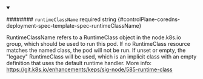 
<details className="config-field" data-expandable="false" open>
<summary>

######## `runtimeClassName` <span className="config-field-required" data-required="false">required</span> <span className="config-field-type">string</span> <span className="config-field-default"></span> <span className="config-field-enum"></span> {#controlPlane-coredns-deployment-spec-template-spec-runtimeClassName}

RuntimeClassName refers to a RuntimeClass object in the node.k8s.io group, which should be used
to run this pod.  If no RuntimeClass resource matches the named class, the pod will not be run.
If unset or empty, the "legacy" RuntimeClass will be used, which is an implicit class with an
empty definition that uses the default runtime handler.
More info: https://git.k8s.io/enhancements/keps/sig-node/585-runtime-class

</summary>



</details>
